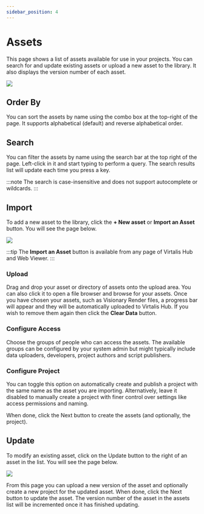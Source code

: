 ```yaml
---
sidebar_position: 4
---
```


# Assets

This page shows a list of assets available for use in your projects. You can search for and update existing assets or upload a new asset to the library. It also displays the version number of each asset.

![](/img/virtalis-hub-and-web-viewer/assets.png)

## Order By

You can sort the assets by name using the combo box at the top-right of the page. It supports alphabetical (default) and reverse alphabetical order.

## Search

You can filter the assets by name using the search bar at the top right of the page. Left-click in it and start typing to perform a query. The search results list will update each time you press a key.

:::note
The search is case-insensitive and does not support autocomplete or wildcards.
:::

## Import

To add a new asset to the library, click the **+ New asset** or **Import an Asset** button. You will see the page below.

![](/img/virtalis-hub-and-web-viewer/new-asset.png)

:::tip
The **Import an Asset** button is available from any page of Virtalis Hub and Web Viewer.
:::

### Upload

Drag and drop your asset or directory of assets onto the upload area. You can also click it to open a file browser and browse for your assets. Once you have chosen your assets, such as Visionary Render files, a progress bar will appear and they will be automatically uploaded to Virtalis Hub. If you wish to remove them again then click the **Clear Data** button. 

### Configure Access

Choose the groups of people who can access the assets. The available groups can be configured by your system admin but might typically include data uploaders, developers, project authors and script publishers.

### Configure Project

You can toggle this option on automatically create and publish a project with the same name as the asset you are importing. Alternatively, leave it disabled to manually create a project with finer control over settings like access permissions and naming.

When done, click the Next button to create the assets (and optionally, the project). 

## Update

To modify an existing asset, click on the Update button to the right of an asset in the list. You will see the page below.

![](/img/virtalis-hub-and-web-viewer/update-asset.png)

From this page you can upload a new version of the asset and optionally create a new project for the updated asset. When done, click the Next button to update the asset. The version number of the asset in the assets list will be incremented once it has finished updating.
